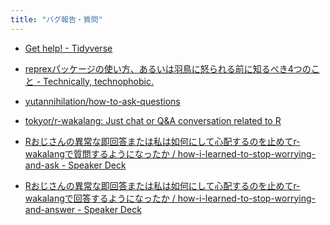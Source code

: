 ```yaml
---
title: "バグ報告・質問"
---
```


- [Get help! - Tidyverse](https://www.tidyverse.org/help/#reprex)
- [reprexパッケージの使い方、あるいは羽鳥に怒られる前に知るべき4つのこと - Technically, technophobic.](https://notchained.hatenablog.com/entry/2017/03/15/215020)
- [yutannihilation/how-to-ask-questions](https://github.com/yutannihilation/how-to-ask-questions)


- [tokyor/r-wakalang: Just chat or Q&A conversation related to R](https://github.com/tokyor/r-wakalang)
- [Rおじさんの異常な即回答または私は如何にして心配するのを止めてr-wakalangで質問するようになったか / how-i-learned-to-stop-worrying-and-ask - Speaker Deck](https://speakerdeck.com/yutannihilation/how-i-learned-to-stop-worrying-and-ask-1)
- [Rおじさんの異常な即回答または私は如何にして心配するのを止めてr-wakalangで回答するようになったか / how-i-learned-to-stop-worrying-and-answer - Speaker Deck](https://speakerdeck.com/yutannihilation/how-i-learned-to-stop-worrying-and-answer-1)
